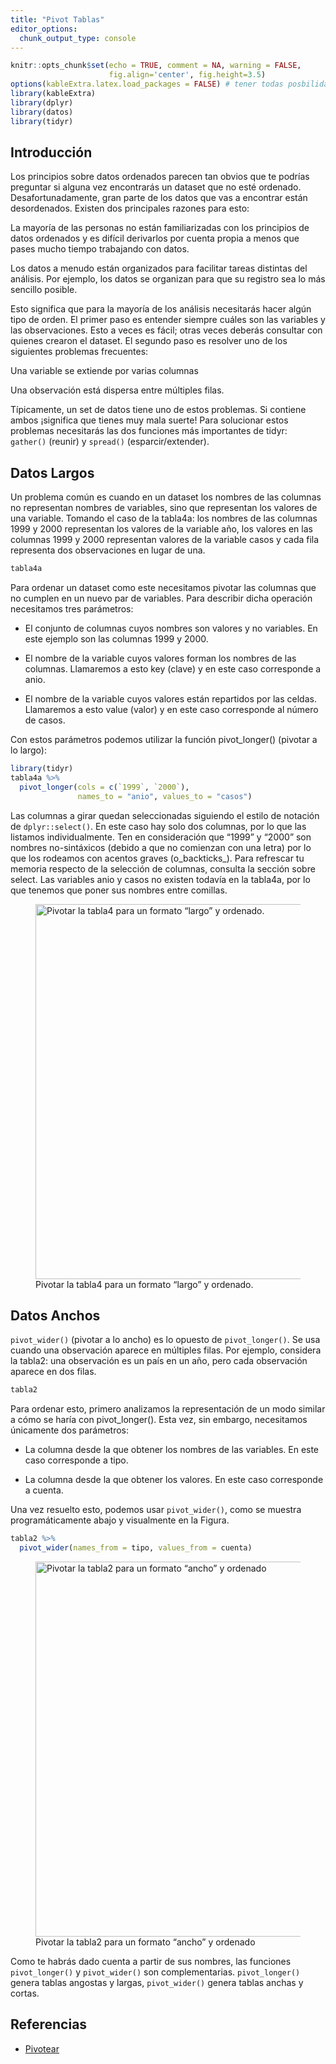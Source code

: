 ```yaml
---
title: "Pivot Tablas"
editor_options: 
  chunk_output_type: console
---
```



```r
knitr::opts_chunk$set(echo = TRUE, comment = NA, warning = FALSE,  
                      fig.align='center', fig.height=3.5)
options(kableExtra.latex.load_packages = FALSE) # tener todas posbilidades
library(kableExtra)
library(dplyr)
library(datos)
library(tidyr)

```


## Introducción

Los principios sobre datos ordenados parecen tan obvios que te podrías preguntar si alguna vez encontrarás un dataset que no esté ordenado. Desafortunadamente, gran parte de los datos que vas a encontrar están desordenados. Existen dos principales razones para esto:

La mayoría de las personas no están familiarizadas con los principios de datos ordenados y es difícil derivarlos por cuenta propia a menos que pases mucho tiempo trabajando con datos.

Los datos a menudo están organizados para facilitar tareas distintas del análisis. Por ejemplo, los datos se organizan para que su registro sea lo más sencillo posible.

Esto significa que para la mayoría de los análisis necesitarás hacer algún tipo de orden. El primer paso es entender siempre cuáles son las variables y las observaciones. Esto a veces es fácil; otras veces deberás consultar con quienes crearon el dataset. El segundo paso es resolver uno de los siguientes problemas frecuentes:

Una variable se extiende por varias columnas

Una observación está dispersa entre múltiples filas.

Típicamente, un set de datos tiene uno de estos problemas. Si contiene ambos ¡significa que tienes muy mala suerte! Para solucionar estos problemas necesitarás las dos funciones más importantes de tidyr: `gather()` (reunir) y `spread()` (esparcir/extender).


## Datos Largos

Un problema común es cuando en un dataset los nombres de las columnas no representan nombres de variables, sino que representan los valores de una variable. Tomando el caso de la tabla4a: los nombres de las columnas 1999 y 2000 representan los valores de la variable año, los valores en las columnas 1999 y 2000 representan valores de la variable casos y cada fila representa dos observaciones en lugar de una.



```r
tabla4a
```

Para ordenar un dataset como este necesitamos pivotar las columnas que no cumplen en un nuevo par de variables. Para describir dicha operación necesitamos tres parámetros:

* El conjunto de columnas cuyos nombres son valores y no variables. En este ejemplo son las columnas 1999 y 2000.

* El nombre de la variable cuyos valores forman los nombres de las columnas. Llamaremos a esto key (clave) y en este caso corresponde a anio.

* El nombre de la variable cuyos valores están repartidos por las celdas. Llamaremos a esto value (valor) y en este caso corresponde al número de casos.

Con estos parámetros podemos utilizar la función pivot_longer() (pivotar a lo largo):



```r
library(tidyr)
tabla4a %>%
  pivot_longer(cols = c(`1999`, `2000`), 
               names_to = "anio", values_to = "casos")

```



Las columnas a girar quedan seleccionadas siguiendo el estilo de notación de `dplyr::select()`. En este caso hay solo dos columnas, por lo que las listamos individualmente. Ten en consideración que "1999" y "2000" son nombres no-sintáxicos (debido a que no comienzan con una letra) por lo que los rodeamos con acentos graves (o_backticks_). Para refrescar tu memoria respecto de la selección de columnas, consulta la sección sobre select. Las variables anio y casos no existen todavía en la tabla4a, por lo que tenemos que poner sus nombres entre comillas.


![Pivotar la tabla4 para un formato "largo" y ordenado.](images/pivot_longer.svg){fig-align="center" width="600"}




## Datos Anchos

`pivot_wider()` (pivotar a lo ancho) es lo opuesto de `pivot_longer()`. Se usa cuando una observación aparece en múltiples filas. Por ejemplo, considera la tabla2: una observación es un país en un año, pero cada observación aparece en dos filas.


```r
tabla2
```

Para ordenar esto, primero analizamos la representación de un modo similar a cómo se haría con pivot_longer(). Esta vez, sin embargo, necesitamos únicamente dos parámetros:

* La columna desde la que obtener los nombres de las variables. En este caso corresponde a tipo.

* La columna desde la que obtener los valores. En este caso corresponde a cuenta.

Una vez resuelto esto, podemos usar `pivot_wider()`, como se muestra programáticamente abajo y visualmente en la Figura.


```r
tabla2 %>%
  pivot_wider(names_from = tipo, values_from = cuenta)

```



![Pivotar la tabla2 para un formato "ancho" y ordenado](images/pivot_wider.svg){fig-align="center" width="600"}

Como te habrás dado cuenta a partir de sus nombres, las funciones `pivot_longer()` y `pivot_wider()` son complementarias. `pivot_longer()` genera tablas angostas y largas, `pivot_wider()` genera tablas anchas y cortas.


## Referencias

- [Pivotear](https://es.r4ds.hadley.nz/datos-ordenados.html)
